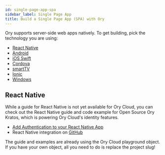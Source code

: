```yaml
---
id: single-page-app-spa
sidebar_label: Single Page App
title: Build a Single Page App (SPA) with Ory
---
```


Ory supports server-side web apps natively. To get building, pick the technology
you are using:

- [React Native](#react-native)
- [Android](./other-languages.mdx)
- [iOS Swift](./other-languages.mdx)
- [Cordova](./other-languages.mdx)
- [smartTV](./other-languages.mdx)
- [Ionic](./other-languages.mdx)
- [Windows](./other-languages.mdx)

## React Native

While a guide for React Native is not yet available for Ory Cloud, you can check
out the React Native guide and code example for Open Source Ory Kratos, which is
powering Ory Cloud's identity features.

- [Add Authentication to your React Native App](https://www.ory.sh/login-react-native-authentication-example-api/)
- React Native integration on
  [GitHub](https://github.com/ory/kratos-selfservice-ui-react-native)

The guide and examples are already using the Ory Cloud playground object. If you
have your own object, all you need to do is replace the project slug!
